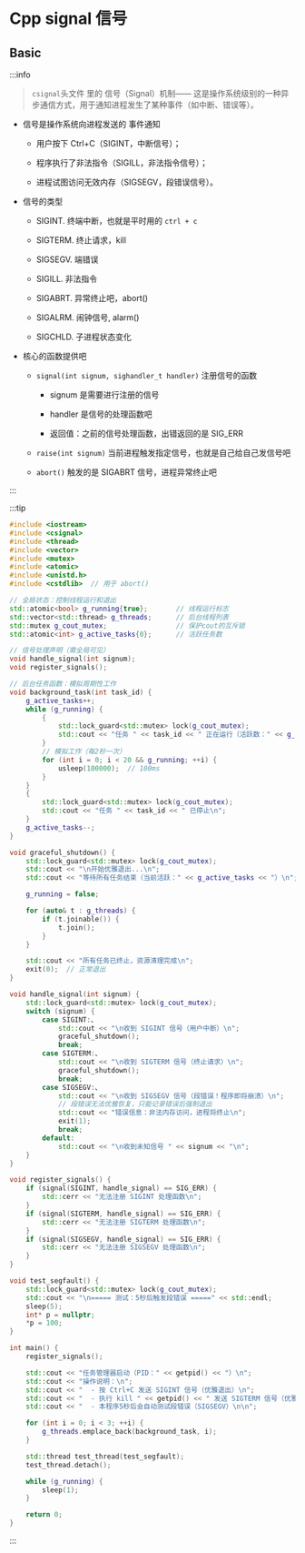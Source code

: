 # Cpp signal 信号

## Basic

:::info

> `csignal`头文件 里的 信号（Signal）机制—— 这是操作系统级别的一种异步通信方式，用于通知进程发生了某种事件（如中断、错误等）。

* 信号是操作系统向进程发送的 事件通知

    * 用户按下 Ctrl+C（SIGINT，中断信号）；

    * 程序执行了非法指令（SIGILL，非法指令信号）；

    * 进程试图访问无效内存（SIGSEGV，段错误信号）。

* 信号的类型

    * SIGINT. 终端中断，也就是平时用的 `ctrl + c`

    * SIGTERM. 终止请求，kill

    * SIGSEGV. 端错误

    * SIGILL. 非法指令

    * SIGABRT. 异常终止吧，abort()

    * SIGALRM. 闹钟信号, alarm()

    * SIGCHLD. 子进程状态变化

* 核心的函数提供吧

    * `signal(int signum, sighandler_t handler)` 注册信号的函数

        * signum 是需要进行注册的信号

        * handler 是信号的处理函数吧

        * 返回值：之前的信号处理函数，出错返回的是 SIG_ERR

    * `raise(int signum)` 当前进程触发指定信号，也就是自己给自己发信号吧

    * `abort()` 触发的是 SIGABRT 信号，进程异常终止吧

:::

:::tip

```cpp
#include <iostream>
#include <csignal>
#include <thread>
#include <vector>
#include <mutex>
#include <atomic>
#include <unistd.h>
#include <cstdlib>  // 用于 abort()

// 全局状态：控制线程运行和退出
std::atomic<bool> g_running{true};       // 线程运行标志
std::vector<std::thread> g_threads;      // 后台线程列表
std::mutex g_cout_mutex;                 // 保护cout的互斥锁
std::atomic<int> g_active_tasks{0};      // 活跃任务数

// 信号处理声明（需全局可见）
void handle_signal(int signum);
void register_signals();

// 后台任务函数：模拟周期性工作
void background_task(int task_id) {
    g_active_tasks++;
    while (g_running) {
        {
            std::lock_guard<std::mutex> lock(g_cout_mutex);
            std::cout << "任务 " << task_id << " 正在运行（活跃数：" << g_active_tasks << "）\n";
        }
        // 模拟工作（每2秒一次）
        for (int i = 0; i < 20 && g_running; ++i) {
            usleep(100000);  // 100ms
        }
    }
    {
        std::lock_guard<std::mutex> lock(g_cout_mutex);
        std::cout << "任务 " << task_id << " 已停止\n";
    }
    g_active_tasks--;
}

void graceful_shutdown() {
    std::lock_guard<std::mutex> lock(g_cout_mutex);
    std::cout << "\n开始优雅退出...\n";
    std::cout << "等待所有任务结束（当前活跃：" << g_active_tasks << "）\n";

    g_running = false;

    for (auto& t : g_threads) {
        if (t.joinable()) {
            t.join();
        }
    }

    std::cout << "所有任务已终止，资源清理完成\n";
    exit(0);  // 正常退出
}

void handle_signal(int signum) {
    std::lock_guard<std::mutex> lock(g_cout_mutex);
    switch (signum) {
        case SIGINT:、
            std::cout << "\n收到 SIGINT 信号（用户中断）\n";
            graceful_shutdown();
            break;
        case SIGTERM:、
            std::cout << "\n收到 SIGTERM 信号（终止请求）\n";
            graceful_shutdown();
            break;
        case SIGSEGV:、
            std::cout << "\n收到 SIGSEGV 信号（段错误！程序即将崩溃）\n";
            // 段错误无法优雅恢复，只能记录错误后强制退出
            std::cout << "错误信息：非法内存访问，进程将终止\n";
            exit(1);
            break;
        default:
            std::cout << "\n收到未知信号 " << signum << "\n";
    }
}

void register_signals() {
    if (signal(SIGINT, handle_signal) == SIG_ERR) {
        std::cerr << "无法注册 SIGINT 处理函数\n";
    }
    if (signal(SIGTERM, handle_signal) == SIG_ERR) {
        std::cerr << "无法注册 SIGTERM 处理函数\n";
    }
    if (signal(SIGSEGV, handle_signal) == SIG_ERR) {
        std::cerr << "无法注册 SIGSEGV 处理函数\n";
    }
}

void test_segfault() {
    std::lock_guard<std::mutex> lock(g_cout_mutex);
    std::cout << "\n===== 测试：5秒后触发段错误 =====" << std::endl;
    sleep(5);
    int* p = nullptr;
    *p = 100;
}

int main() {
    register_signals();

    std::cout << "任务管理器启动（PID：" << getpid() << "）\n";
    std::cout << "操作说明：\n";
    std::cout << "  - 按 Ctrl+C 发送 SIGINT 信号（优雅退出）\n";
    std::cout << "  - 执行 kill " << getpid() << " 发送 SIGTERM 信号（优雅退出）\n";
    std::cout << "  - 本程序5秒后会自动测试段错误（SIGSEGV）\n\n";

    for (int i = 0; i < 3; ++i) {
        g_threads.emplace_back(background_task, i);
    }

    std::thread test_thread(test_segfault);
    test_thread.detach();

    while (g_running) {
        sleep(1);
    }

    return 0;
}
```

:::
